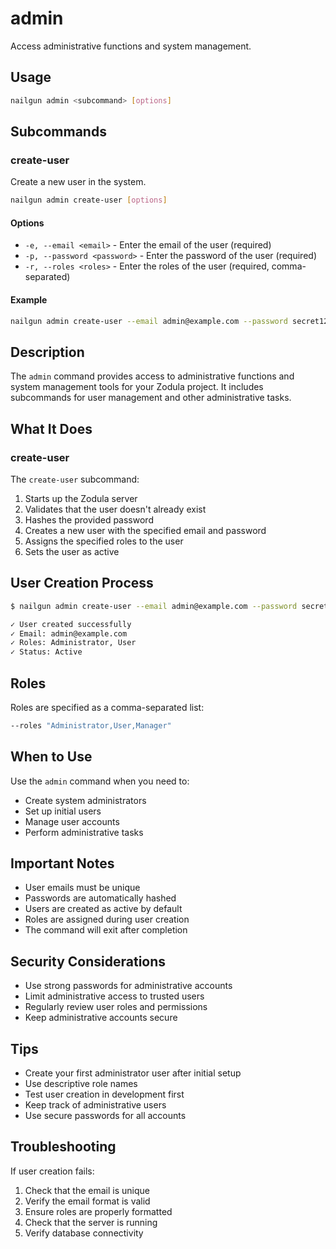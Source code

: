 # admin

Access administrative functions and system management.

## Usage

```bash
nailgun admin <subcommand> [options]
```

## Subcommands

### create-user

Create a new user in the system.

```bash
nailgun admin create-user [options]
```

#### Options

- `-e, --email <email>` - Enter the email of the user (required)
- `-p, --password <password>` - Enter the password of the user (required)
- `-r, --roles <roles>` - Enter the roles of the user (required, comma-separated)

#### Example

```bash
nailgun admin create-user --email admin@example.com --password secret123 --roles "Administrator,User"
```

## Description

The `admin` command provides access to administrative functions and system management tools for your Zodula project. It includes subcommands for user management and other administrative tasks.

## What It Does

### create-user

The `create-user` subcommand:

1. Starts up the Zodula server
2. Validates that the user doesn't already exist
3. Hashes the provided password
4. Creates a new user with the specified email and password
5. Assigns the specified roles to the user
6. Sets the user as active

## User Creation Process

```bash
$ nailgun admin create-user --email admin@example.com --password secret123 --roles "Administrator,User"

✓ User created successfully
✓ Email: admin@example.com
✓ Roles: Administrator, User
✓ Status: Active
```

## Roles

Roles are specified as a comma-separated list:

```bash
--roles "Administrator,User,Manager"
```

## When to Use

Use the `admin` command when you need to:

- Create system administrators
- Set up initial users
- Manage user accounts
- Perform administrative tasks

## Important Notes

- User emails must be unique
- Passwords are automatically hashed
- Users are created as active by default
- Roles are assigned during user creation
- The command will exit after completion

## Security Considerations

- Use strong passwords for administrative accounts
- Limit administrative access to trusted users
- Regularly review user roles and permissions
- Keep administrative accounts secure

## Tips

- Create your first administrator user after initial setup
- Use descriptive role names
- Test user creation in development first
- Keep track of administrative users
- Use secure passwords for all accounts

## Troubleshooting

If user creation fails:

1. Check that the email is unique
2. Verify the email format is valid
3. Ensure roles are properly formatted
4. Check that the server is running
5. Verify database connectivity
